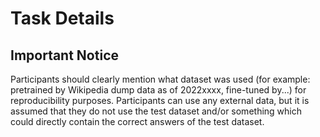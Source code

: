 # Task Details

## Important Notice

Participants should clearly mention what dataset was used (for example: pretrained by Wikipedia dump data as of 2022xxxx, fine-tuned by...) for reproducibility purposes. Participants can use any external data, but it is assumed that they do not use the test dataset and/or something which could directly contain the correct answers of the test dataset.

 
<Cards>
  <Card title="Task 1 →" href="/task/task1" />
  <Card title="Task 2 →" href="/task/task2" />
  <Card title="Task 3 →" href="/task/task3" />
  <Card title="Task 4 →" href="/task/task4" />
</Cards>

